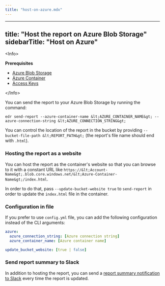 ```yaml
---
title: "host-on-azure.mdx"
---
```


---
title: "Host the report on Azure Blob Storage"
sidebarTitle: "Host on Azure"
---

&lt;Info&gt;

**Prerequisites**

- [Azure Blob Storage](https://learn.microsoft.com/en-us/azure/storage/common/storage-account-create?tabs=azure-portal)
- [Azure Container](https://learn.microsoft.com/en-us/azure/storage/blobs/blob-containers-portal)
- [Access Keys](https://learn.microsoft.com/en-us/azure/storage/common/storage-account-keys-manage?tabs=azure-portal)

&lt;/Info&gt;

You can send the report to your Azure Blob Storage by running the command:

```shell
edr send-report --azure-container-name &lt;AZURE_CONTAINER_NAME&gt; --azure-connection-string &lt;AZURE_CONNECTION_STRING&gt;
```

You can control the location of the report in the bucket by providing `--bucket-file-path &lt;REPORT_PATH&gt;` (the report's file name should end with `.html`).

### Hosting the report as a website

You can host the report as the container's website so that you can browse to it with a constant URL
like `https://&lt;Account-Name&gt;.blob.core.windows.net/&lt;Azure-Container-Name&gt;/index.html`.

In order to do that, pass `--update-bucket-website true` to `send-report` in order to update the `index.html` file in
the container.

### Configuration in file

If you prefer to use `config.yml` file, you can add the following configuration instead of the CLI arguments:

```yml
azure:
  azure_connection_string: [Azure connection string]
  azure_container_name: [Azure container name]

update_bucket_website: [true | false]
```

### Send report summary to Slack

In addition to hosting the report, you can send a [report summary notification to Slack](/oss/guides/share-observability-report/send-report-summary) every time the report is updated.
